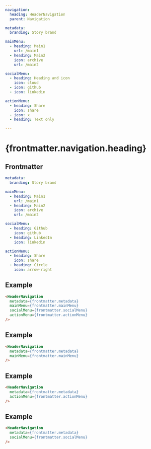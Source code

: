 ```yaml
---
navigation:
  heading: HeaderNavigation
  parent: Navigation

metadata:
  branding: Story brand

mainMenu:
  - heading: Main1
    url: /main1
  - heading: Main2
    icon: archive
    url: /main2

socialMenu:
  - heading: Heading and icon
    icon: cloud
  - icon: github
  - icon: linkedin

actionMenu:
  - heading: Share
    icon: share
  - icon: x
  - heading: Text only

---
```


# {frontmatter.navigation.heading}
## Frontmatter
```yaml
metadata:
  branding: Story brand

mainMenu:
  - heading: Main1
    url: /main1
  - heading: Main2
    icon: archive
    url: /main2

socialMenu:
  - heading: Github
    icon: github
  - heading: LinkedIn
    icon: linkedin

actionMenu:
  - heading: Share
    icon: share
  - heading: Circle
    icon: arrow-right
```

## Example
```html
<HeaderNavigation 
  metadata={frontmatter.metadata}
  mainMenu={frontmatter.mainMenu}
  socialMenu={frontmatter.socialMenu}
  actionMenu={frontmatter.actionMenu} 
/>
```
<HeaderNavigation 
  metadata={frontmatter.metadata}
  mainMenu={frontmatter.mainMenu}
  socialMenu={frontmatter.socialMenu}
  actionMenu={frontmatter.actionMenu} 
/>

## Example
```html
<HeaderNavigation 
  metadata={frontmatter.metadata}
  mainMenu={frontmatter.mainMenu}
/>
```
<HeaderNavigation 
  metadata={frontmatter.metadata}
  mainMenu={frontmatter.mainMenu}
/>

## Example
```html
<HeaderNavigation 
  metadata={frontmatter.metadata}
  actionMenu={frontmatter.actionMenu} 
/>
```
<HeaderNavigation 
  metadata={frontmatter.metadata}
  actionMenu={frontmatter.actionMenu} 
/>

## Example
```html
<HeaderNavigation 
  metadata={frontmatter.metadata}
  socialMenu={frontmatter.socialMenu}
/>
```
<HeaderNavigation 
  metadata={frontmatter.metadata}
  socialMenu={frontmatter.socialMenu}
/>
